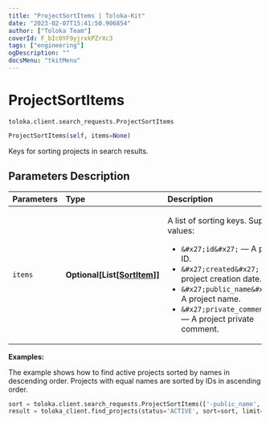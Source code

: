 ```yaml
---
title: "ProjectSortItems | Toloka-Kit"
date: "2023-02-07T15:41:50.906854"
author: ["Toloka Team"]
coverId: F_bIcOYF9yjrxkPZrXc3
tags: ["engineering"]
ogDescription: ""
docsMenu: "tkitMenu"
---
```


# ProjectSortItems
`toloka.client.search_requests.ProjectSortItems`

```python
ProjectSortItems(self, items=None)
```

Keys for sorting projects in search results.

## Parameters Description

| Parameters | Type | Description |
| :----------| :----| :-----------|
`items`|**Optional\[List\[[SortItem](/docs-new/toloka-kit/reference/toloka.client.search_requests.ProjectSortItems.SortItem)\]\]**|<p>A list of sorting keys. Supported values:</p> <ul> <li>`&#x27;id&#x27;` — A project ID.</li> <li>`&#x27;created&#x27;` — A project creation date.</li> <li>`&#x27;public_name&#x27;` — A project name.</li> <li>`&#x27;private_comment&#x27;` — A project private comment.</li> </ul>

**Examples:**

The example shows how to find active projects sorted by names in descending order. Projects with equal names are sorted by IDs in ascending order.

```python
sort = toloka.client.search_requests.ProjectSortItems(['-public_name', 'id'])
result = toloka_client.find_projects(status='ACTIVE', sort=sort, limit=50)
```
